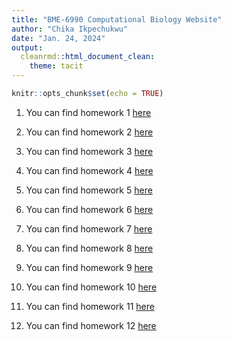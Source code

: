 ```yaml
---
title: "BME-6990 Computational Biology Website"
author: "Chika Ikpechukwu"
date: "Jan. 24, 2024"
output: 
  cleanrmd::html_document_clean:
    theme: tacit
---
```


```r
knitr::opts_chunk$set(echo = TRUE)
```

1.  You can find homework 1 [here](HW1.html)

2.  You can find homework 2 [here](Homework2.html)

3.  You can find homework 3 [here](HW3_REGEX.html)

4.  You can find homework 4 [here](HW4_AtomicVectors.html)

5.  You can find homework 5 [here](HW5_MatricesListsDataframes.html)

6.  You can find homework 6 [here](HW6_SimulatingAndFittingDataDistributions.html)

7.  You can find homework 7 [here](HW7.html)

8.  You can find homework 8 [here](HW8.html)

9.  You can find homework 9 [here](HW9.html)

10. You can find homework 10 [here](HW10_ForLoopsAndRandomizationTests.html)

11. You can find homework 11 [here](HW11.html)

12. You can find homework 12 [here](homewk12.html)
